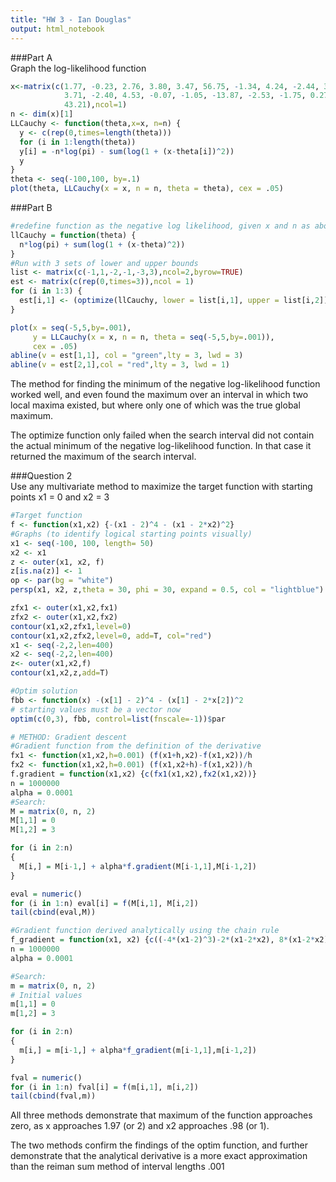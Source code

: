```yaml
---
title: "HW 3 - Ian Douglas"
output: html_notebook
---
```


###Part A   
Graph the log-likelihood function
```r
x<-matrix(c(1.77, -0.23, 2.76, 3.80, 3.47, 56.75, -1.34, 4.24, -2.44, 3.29, 
            3.71, -2.40, 4.53, -0.07, -1.05, -13.87, -2.53, -1.75, 0.27, 
            43.21),ncol=1)
n <- dim(x)[1]
LLCauchy <- function(theta,x=x, n=n) {
  y <- c(rep(0,times=length(theta)))
  for (i in 1:length(theta))
  y[i] = -n*log(pi) - sum(log(1 + (x-theta[i])^2))
  y
}
theta <- seq(-100,100, by=.1)
plot(theta, LLCauchy(x = x, n = n, theta = theta), cex = .05)
```
   
###Part B  
```r
#redefine function as the negative log likelihood, given x and n as above
llCauchy = function(theta) {
  n*log(pi) + sum(log(1 + (x-theta)^2))
}
#Run with 3 sets of lower and upper bounds
list <- matrix(c(-1,1,-2,-1,-3,3),ncol=2,byrow=TRUE)
est <- matrix(c(rep(0,times=3)),ncol = 1)
for (i in 1:3) {
  est[i,1] <- (optimize(llCauchy, lower = list[i,1], upper = list[i,2]))$minimum
}

plot(x = seq(-5,5,by=.001), 
     y = LLCauchy(x = x, n = n, theta = seq(-5,5,by=.001)), 
     cex = .05)
abline(v = est[1,1], col = "green",lty = 3, lwd = 3)
abline(v = est[2,1],col = "red",lty = 3, lwd = 1)
```
   
   
The method for finding the minimum of the negative log-likelihood function worked well, and even found the maximum over an 
interval in which two local maxima existed, but where 
only one of which was the true global maximum.

The optimize function only failed when the search interval did not 
contain the actual minimum of the negative log-likelihood function. In that case it returned the maximum of the search interval.
   
   
###Question 2    
Use any multivariate method to maximize the target function with
starting points x1 = 0 and x2 = 3
```r
#Target function
f <- function(x1,x2) {-(x1 - 2)^4 - (x1 - 2*x2)^2}
#Graphs (to identify logical starting points visually)
x1 <- seq(-100, 100, length= 50)
x2 <- x1
z <- outer(x1, x2, f)
z[is.na(z)] <- 1
op <- par(bg = "white")
persp(x1, x2, z,theta = 30, phi = 30, expand = 0.5, col = "lightblue")
```
   
   
```r
zfx1 <- outer(x1,x2,fx1)
zfx2 <- outer(x1,x2,fx2)
contour(x1,x2,zfx1,level=0)
contour(x1,x2,zfx2,level=0, add=T, col="red")
x1 <- seq(-2,2,len=400)
x2 <- seq(-2,2,len=400)
z<- outer(x1,x2,f)
contour(x1,x2,z,add=T)
```

```r
#Optim solution
fbb <- function(x) -(x[1] - 2)^4 - (x[1] - 2*x[2])^2
# starting values must be a vector now
optim(c(0,3), fbb, control=list(fnscale=-1))$par
```

```r
# METHOD: Gradient descent
#Gradient function from the definition of the derivative
fx1 <- function(x1,x2,h=0.001) (f(x1+h,x2)-f(x1,x2))/h
fx2 <- function(x1,x2,h=0.001) (f(x1,x2+h)-f(x1,x2))/h
f.gradient = function(x1,x2) {c(fx1(x1,x2),fx2(x1,x2))}
n = 1000000
alpha = 0.0001
#Search:
M = matrix(0, n, 2)
M[1,1] = 0
M[1,2] = 3

for (i in 2:n)
{
  M[i,] = M[i-1,] + alpha*f.gradient(M[i-1,1],M[i-1,2])
}

eval = numeric()
for (i in 1:n) eval[i] = f(M[i,1], M[i,2])
tail(cbind(eval,M))

#Gradient function derived analytically using the chain rule
f_gradient = function(x1, x2) {c((-4*(x1-2)^3)-2*(x1-2*x2), 8*(x1-2*x2))}
n = 1000000
alpha = 0.0001

#Search:
m = matrix(0, n, 2)
# Initial values
m[1,1] = 0
m[1,2] = 3

for (i in 2:n)
{
  m[i,] = m[i-1,] + alpha*f_gradient(m[i-1,1],m[i-1,2])
}

fval = numeric()
for (i in 1:n) fval[i] = f(m[i,1], m[i,2])
tail(cbind(fval,m))
```

All three methods demonstrate that maximum of the function approaches
zero, as x approaches 1.97 (or 2) and x2 approaches .98 (or 1).

The two methods confirm the findings of the optim function, and
further demonstrate that the analytical derivative is a more exact
approximation than the reiman sum method of interval lengths .001